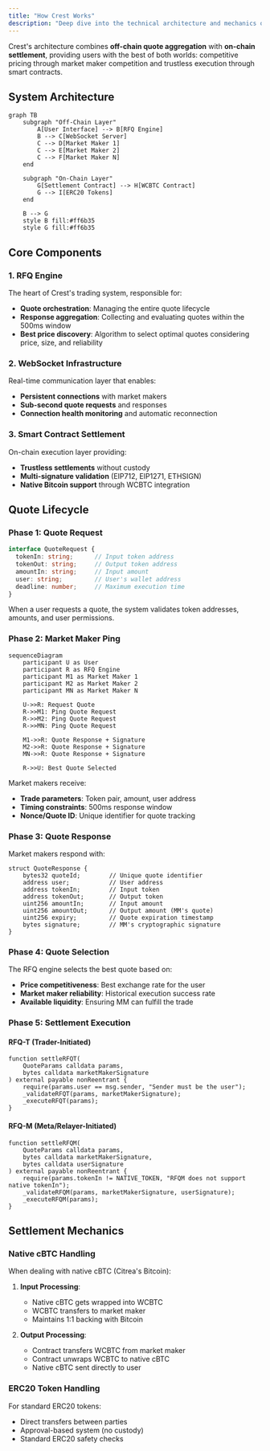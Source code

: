 ```yaml
---
title: "How Crest Works"
description: "Deep dive into the technical architecture and mechanics of Crest's trading system"
---
```


Crest's architecture combines **off-chain quote aggregation** with **on-chain settlement**, providing users with the best of both worlds: competitive pricing through market maker competition and trustless execution through smart contracts.

## System Architecture

```mermaid
graph TB
    subgraph "Off-Chain Layer"
        A[User Interface] --> B[RFQ Engine]
        B --> C[WebSocket Server]
        C --> D[Market Maker 1]
        C --> E[Market Maker 2]
        C --> F[Market Maker N]
    end

    subgraph "On-Chain Layer"
        G[Settlement Contract] --> H[WCBTC Contract]
        G --> I[ERC20 Tokens]
    end

    B --> G
    style B fill:#ff6b35
    style G fill:#ff6b35
```

## Core Components

### 1. RFQ Engine
The heart of Crest's trading system, responsible for:
- **Quote orchestration**: Managing the entire quote lifecycle
- **Response aggregation**: Collecting and evaluating quotes within the 500ms window
- **Best price discovery**: Algorithm to select optimal quotes considering price, size, and reliability

### 2. WebSocket Infrastructure
Real-time communication layer that enables:
- **Persistent connections** with market makers
- **Sub-second quote requests** and responses
- **Connection health monitoring** and automatic reconnection

### 3. Smart Contract Settlement
On-chain execution layer providing:
- **Trustless settlements** without custody
- **Multi-signature validation** (EIP712, EIP1271, ETHSIGN)
- **Native Bitcoin support** through WCBTC integration

## Quote Lifecycle

### Phase 1: Quote Request
```typescript
interface QuoteRequest {
  tokenIn: string;      // Input token address
  tokenOut: string;     // Output token address
  amountIn: string;     // Input amount
  user: string;         // User's wallet address
  deadline: number;     // Maximum execution time
}
```

When a user requests a quote, the system validates token addresses, amounts, and user permissions.

### Phase 2: Market Maker Ping
```mermaid
sequenceDiagram
    participant U as User
    participant R as RFQ Engine
    participant M1 as Market Maker 1
    participant M2 as Market Maker 2
    participant MN as Market Maker N

    U->>R: Request Quote
    R->>M1: Ping Quote Request
    R->>M2: Ping Quote Request
    R->>MN: Ping Quote Request

    M1->>R: Quote Response + Signature
    M2->>R: Quote Response + Signature
    MN->>R: Quote Response + Signature

    R->>U: Best Quote Selected
```

Market makers receive:
- **Trade parameters**: Token pair, amount, user address
- **Timing constraints**: 500ms response window
- **Nonce/Quote ID**: Unique identifier for quote tracking

### Phase 3: Quote Response
Market makers respond with:
```solidity
struct QuoteResponse {
    bytes32 quoteId;        // Unique quote identifier
    address user;           // User address
    address tokenIn;        // Input token
    address tokenOut;       // Output token
    uint256 amountIn;       // Input amount
    uint256 amountOut;      // Output amount (MM's quote)
    uint256 expiry;         // Quote expiration timestamp
    bytes signature;        // MM's cryptographic signature
}
```

### Phase 4: Quote Selection
The RFQ engine selects the best quote based on:
- **Price competitiveness**: Best exchange rate for the user
- **Market maker reliability**: Historical execution success rate
- **Available liquidity**: Ensuring MM can fulfill the trade

### Phase 5: Settlement Execution

#### RFQ-T (Trader-Initiated)
```solidity
function settleRFQT(
    QuoteParams calldata params,
    bytes calldata marketMakerSignature
) external payable nonReentrant {
    require(params.user == msg.sender, "Sender must be the user");
    _validateRFQT(params, marketMakerSignature);
    _executeRFQT(params);
}
```

#### RFQ-M (Meta/Relayer-Initiated)
```solidity
function settleRFQM(
    QuoteParams calldata params,
    bytes calldata marketMakerSignature,
    bytes calldata userSignature
) external payable nonReentrant {
    require(params.tokenIn != NATIVE_TOKEN, "RFQM does not support native tokenIn");
    _validateRFQM(params, marketMakerSignature, userSignature);
    _executeRFQM(params);
}
```

## Settlement Mechanics

### Native cBTC Handling
When dealing with native cBTC (Citrea's Bitcoin):

1. **Input Processing**:
   - Native cBTC gets wrapped into WCBTC
   - WCBTC transfers to market maker
   - Maintains 1:1 backing with Bitcoin

2. **Output Processing**:
   - Contract transfers WCBTC from market maker
   - Contract unwraps WCBTC to native cBTC
   - Native cBTC sent directly to user

### ERC20 Token Handling
For standard ERC20 tokens:
- Direct transfers between parties
- Approval-based system (no custody)
- Standard ERC20 safety checks
